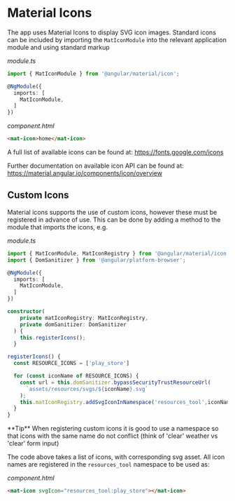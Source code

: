 
# Material Icons

The app uses Material Icons to display SVG icon images.
Standard icons can be included by importing the `MatIconModule` into the relevant application module and using standard markup

_module.ts_

```ts
import { MatIconModule } from '@angular/material/icon';

@NgModule({
  imports: [
    MatIconModule,
  ]
})
```

_component.html_

```html
<mat-icon>home</mat-icon>
```

A full list of available icons can be found at: https://fonts.google.com/icons

Further documentation on available icon API can be found at: https://material.angular.io/components/icon/overview

## Custom Icons

Material icons supports the use of custom icons, however these must be registered in advance of use.
This can be done by adding a method to the module that imports the icons, e.g.

_module.ts_

```ts
import { MatIconModule, MatIconRegistry } from '@angular/material/icon';
import { DomSanitizer } from '@angular/platform-browser';

@NgModule({
  imports: [
    MatIconModule,
  ]
})

constructor(
    private matIconRegistry: MatIconRegistry,
    private domSanitizer: DomSanitizer
  ) {
    this.registerIcons();
  }

registerIcons() {
  const RESOURCE_ICONS = ['play_store']

  for (const iconName of RESOURCE_ICONS) {
    const url = this.domSanitizer.bypassSecurityTrustResourceUrl(
      `assets/resources/svgs/${iconName}.svg`
    );
    this.matIconRegistry.addSvgIconInNamespace('resources_tool',iconName, url);
  }
}
```

<Callout emoji="💡">
  **Tip** When registering custom icons it is good to use a namespace so that
  icons with the same name do not conflict (think of 'clear' weather vs 'clear'
  form input)
</Callout>

The code above takes a list of icons, with corresponding svg asset.
All icon names are registered in the `resources_tool` namespace to be used as:

_component.html_

```html
<mat-icon svgIcon="resources_tool:play_store"></mat-icon>
```
